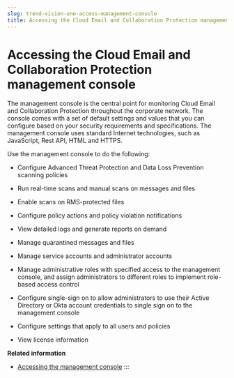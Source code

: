 ```yaml
---
slug: trend-vision-one-access-management-console
title: Accessing the Cloud Email and Collaboration Protection management console
---
```

# Accessing the Cloud Email and Collaboration Protection management console

The management console is the central point for monitoring Cloud Email and Collaboration Protection throughout the corporate network. The console comes with a set of default settings and values that you can configure based on your security requirements and specifications. The management console uses standard Internet technologies, such as JavaScript, Rest API, HTML and HTTPS.

Use the management console to do the following:

- Configure Advanced Threat Protection and Data Loss Prevention scanning policies

- Run real-time scans and manual scans on messages and files

- Enable scans on RMS-protected files

- Configure policy actions and policy violation notifications

- View detailed logs and generate reports on demand

- Manage quarantined messages and files

- Manage service accounts and administrator accounts

- Manage administrative roles with specified access to the management console, and assign administrators to different roles to implement role-based access control

- Configure single-sign on to allow administrators to use their Active Directory or Okta account credentials to single sign on to the management console

- Configure settings that apply to all users and policies

- View license information

**Related information**

- [Accessing the management console](accessing-management-console.mdx)
:::
